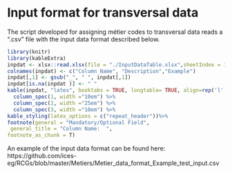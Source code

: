 # Input format for transversal data

The script developed for assigning métier codes to transversal data reads a “.csv” file with the input data format described below.

```r
library(knitr)
library(kableExtra)
inpdat <- xlsx::read.xlsx(file = "./InputDataTable.xlsx",sheetIndex = 1)
colnames(inpdat) <- c("Column Name", "Description","Example")
inpdat[,1] <- gsub("_", " ", inpdat[,1])
inpdat[is.na(inpdat )] <- " "
kable(inpdat, "latex", booktabs = TRUE, longtable= TRUE, align=rep('l', 3), linesep = "\\addlinespace") %>%
  column_spec(1, width ="10em") %>%
  column_spec(2, width ="25em") %>%
  column_spec(3, width ="10em") %>%
kable_styling(latex_options = c("repeat_header"))%>%
footnote(general = "Mandatory/Optional Field",
 general_title = "Column Name:  ",
footnote_as_chunk = T)

```

An example of the input data format can be found here: https://github.com/ices-eg/RCGs/blob/master/Metiers/Metier_data_format_Example_test_input.csv